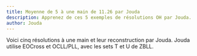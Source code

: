 ```yaml
---
title: Moyenne de 5 à une main de 11.26 par Jouda
description: Apprenez de ces 5 exemples de résolutions OH par Jouda.
author: Jouda
---
```



Voici cinq résolutions à une main et leur reconstruction par Jouda.
Jouda utilise EOCross et OCLL/PLL, avec les sets T et U de ZBLL.

<br />

<ReconCollection recons={RECONS} youtubeVideoId={YOUTUBE_VIDEO_ID} />
